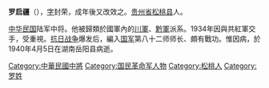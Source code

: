 '''罗启疆'''（{{bd|1902年||1940年|}}），[[表字|字]]封荣，成年後又改效之。[[贵州省|贵州省]][[松桃县|松桃县]]人。

[[中华民国|中华民国]]陆军中将。他被歸類於國軍內的[[川軍|川軍]]、[[黔軍|黔軍]]派系。1934年因與共紅軍交手，受重視。[[抗日战争|抗日战争]]爆发后，編入[[国军|国军]]第八十二师师长、頗有戰功。惟因病，於1940年4月5日在湖南岳阳县病逝。

[[Category:中華民國中將|Category:中華民國中將]]
[[Category:国民革命军人物|Category:国民革命军人物]]
[[Category:松桃人|Category:松桃人]]
[[Category:罗姓|Category:罗姓]]